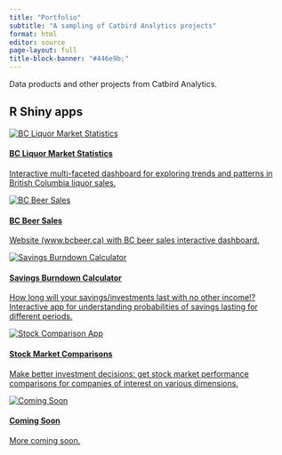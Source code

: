 ```yaml
---
title: "Portfolio"
subtitle: "A sampling of Catbird Analytics projects"
format: html
editor: source
page-layout: full
title-block-banner: "#446e9b;"
---
```

<p class="porto">Data products and other projects from Catbird Analytics.</p>

<h2>R Shiny apps</h2>

::: portfolio-container

<a href="https://catbird.shinyapps.io/BC-Liquor-Market-Review/" class="card"> 
<img src="images/bc-liquor-stats.png" alt="BC Liquor Market Statistics" class="card-img"/>
<h4>BC Liquor Market Statistics</h4>
<p>Interactive multi-faceted dashboard for exploring trends and patterns in British Columbia liquor sales.</p>
</a>

<a href="https://www.bcbeer.ca" class="card"> 
<img src="images/bc-beer-sales.png" alt="BC Beer Sales" class="card-img"/>
<h4>BC Beer Sales</h4>
<p>Website (www.bcbeer.ca) with BC beer sales interactive dashboard.</p>
</a>

<a href="https://catbird.shinyapps.io/burndown-sim-app-v2/" class="card"> 
<img src="images/savings-burndown-sim.png" alt="Savings Burndown Calculator" class="card-img"/>
<h4>Savings Burndown Calculator</h4>
<p>How long will your savings/investments last with no other income!? Interactive app for understanding probabilities of savings lasting for different periods.</p>
</a>

<a href="https://catbird.shinyapps.io/stock-comparisons/" class="card"> 
<img src="images/stock-comparisons.png" alt="Stock Comparison App" class="card-img"/>
<h4>Stock Market Comparisons</h4>
<p>Make better investment decisions: get stock market performance comparisons for companies of interest on various dimensions. </p>
</a>

<a href="https://www.bcbeer.ca" class="card"> 
<img src="images/placeholder-01-dalle2.png" alt="Coming Soon" class="card-img"/>
<h4>Coming Soon</h4>
<p>More coming soon.</p>
</a>
:::

